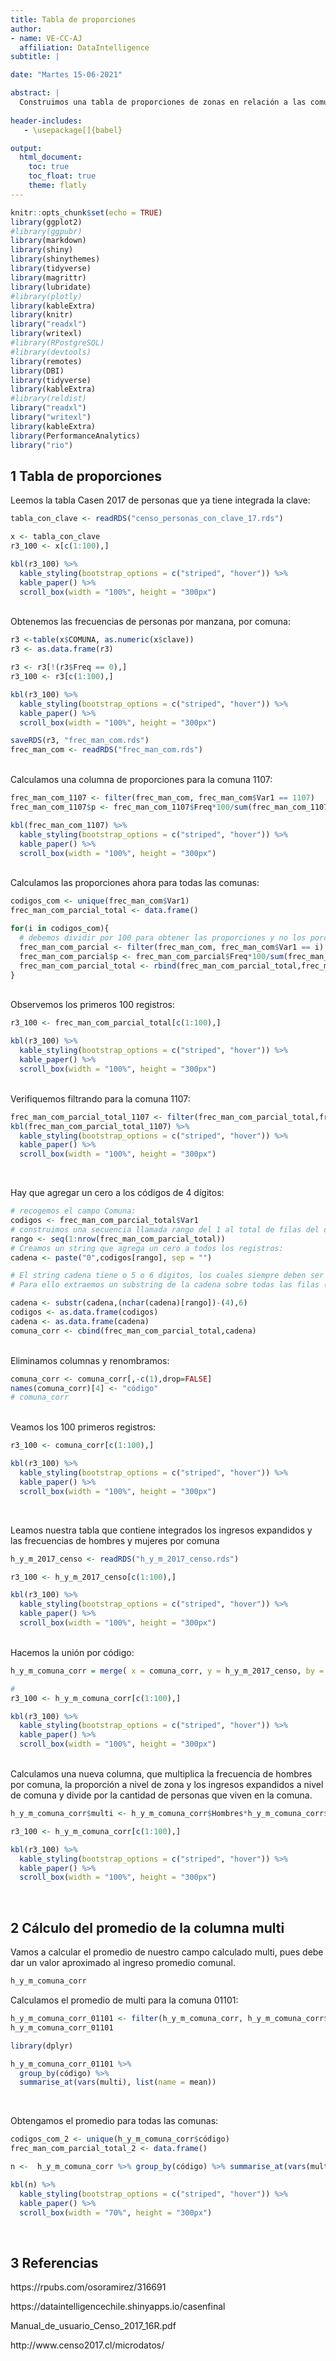 ```yaml
---
title: Tabla de proporciones
author:
- name: VE-CC-AJ
  affiliation: DataIntelligence
subtitle: | 

date: "Martes 15-06-2021"

abstract: |
  Construimos una tabla de proporciones de zonas en relación a las comunas.
    
header-includes:
   - \usepackage[]{babel}

output:
  html_document:
    toc: true
    toc_float: true
    theme: flatly
---
```


```r
knitr::opts_chunk$set(echo = TRUE)
library(ggplot2)
#library(ggpubr)
library(markdown)
library(shiny)
library(shinythemes)
library(tidyverse)
library(magrittr)
library(lubridate)
#library(plotly)
library(kableExtra)
library(knitr)
library("readxl")
library(writexl)
#library(RPostgreSQL)
#library(devtools)
library(remotes)
library(DBI)
library(tidyverse)
library(kableExtra)
#library(reldist)
library("readxl")
library("writexl")
library(kableExtra)
library(PerformanceAnalytics)
library("rio")
```




## 1 Tabla de proporciones 

Leemos la tabla Casen 2017 de personas que ya tiene integrada la clave:

```r
tabla_con_clave <- readRDS("censo_personas_con_clave_17.rds")
```

```r
x <- tabla_con_clave
r3_100 <- x[c(1:100),]

kbl(r3_100) %>%
  kable_styling(bootstrap_options = c("striped", "hover")) %>%
  kable_paper() %>%
  scroll_box(width = "100%", height = "300px")
```
<br>
Obtenemos las frecuencias de personas por manzana, por comuna:

```r
r3 <-table(x$COMUNA, as.numeric(x$clave))
r3 <- as.data.frame(r3)

r3 <- r3[!(r3$Freq == 0),]
r3_100 <- r3[c(1:100),]

kbl(r3_100) %>%
  kable_styling(bootstrap_options = c("striped", "hover")) %>%
  kable_paper() %>%
  scroll_box(width = "100%", height = "300px")
```


```r
saveRDS(r3, "frec_man_com.rds")
frec_man_com <- readRDS("frec_man_com.rds")
```
<br>
Calculamos una columna de proporciones para la comuna 1107:

```r
frec_man_com_1107 <- filter(frec_man_com, frec_man_com$Var1 == 1107)
frec_man_com_1107$p <- frec_man_com_1107$Freq*100/sum(frec_man_com_1107$Freq)
```

```r
kbl(frec_man_com_1107) %>%
  kable_styling(bootstrap_options = c("striped", "hover")) %>%
  kable_paper() %>%
  scroll_box(width = "100%", height = "300px")
```
<br>
Calculamos las proporciones ahora para todas las comunas:

```r
codigos_com <- unique(frec_man_com$Var1)
frec_man_com_parcial_total <- data.frame()

for(i in codigos_com){
  # debemos dividir por 100 para obtener las proporciones y no los porcentajes:
  frec_man_com_parcial <- filter(frec_man_com, frec_man_com$Var1 == i)
  frec_man_com_parcial$p <- frec_man_com_parcial$Freq*100/sum(frec_man_com_parcial$Freq)/100
  frec_man_com_parcial_total <- rbind(frec_man_com_parcial_total,frec_man_com_parcial)
}
```
<br>
Observemos los primeros 100 registros:

```r
r3_100 <- frec_man_com_parcial_total[c(1:100),]

kbl(r3_100) %>%
  kable_styling(bootstrap_options = c("striped", "hover")) %>%
  kable_paper() %>%
  scroll_box(width = "100%", height = "300px")
```
<br>
Verifiquemos filtrando para la comuna 1107:

```r
frec_man_com_parcial_total_1107 <- filter(frec_man_com_parcial_total,frec_man_com_parcial_total$Var1 == 1107)
kbl(frec_man_com_parcial_total_1107) %>%
  kable_styling(bootstrap_options = c("striped", "hover")) %>%
  kable_paper() %>%
  scroll_box(width = "100%", height = "300px")
```
<br>

Hay que agregar un cero a los códigos de 4 dígitos:

```r
# recogemos el campo Comuna:
codigos <- frec_man_com_parcial_total$Var1
# construimos una secuencia llamada rango del 1 al total de filas del dataset:
rango <- seq(1:nrow(frec_man_com_parcial_total))
# Creamos un string que agrega un cero a todos los registros:
cadena <- paste("0",codigos[rango], sep = "")

# El string cadena tiene o 5 o 6 digitos, los cuales siempre deben ser siempre 5 agregandole un cero al inicio de los que tienen 4.
# Para ello extraemos un substring de la cadena sobre todas las filas (rangos) comenzando desde el primero o el segundo y llegando siempre al 6.

cadena <- substr(cadena,(nchar(cadena)[rango])-(4),6)
codigos <- as.data.frame(codigos)
cadena <- as.data.frame(cadena)
comuna_corr <- cbind(frec_man_com_parcial_total,cadena)

```
<br>
Eliminamos columnas y renombramos:

```r
comuna_corr <- comuna_corr[,-c(1),drop=FALSE] 
names(comuna_corr)[4] <- "código" 
# comuna_corr
```

<br>
Veamos los 100 primeros registros:

```r
r3_100 <- comuna_corr[c(1:100),]

kbl(r3_100) %>%
  kable_styling(bootstrap_options = c("striped", "hover")) %>%
  kable_paper() %>%
  scroll_box(width = "100%", height = "300px")
```

<br>

Leamos nuestra tabla que contiene integrados los ingresos expandidos y las frecuencias de hombres y mujeres por comuna


```r
h_y_m_2017_censo <- readRDS("h_y_m_2017_censo.rds")

r3_100 <- h_y_m_2017_censo[c(1:100),]

kbl(r3_100) %>%
  kable_styling(bootstrap_options = c("striped", "hover")) %>%
  kable_paper() %>%
  scroll_box(width = "100%", height = "300px")
```
<br>
Hacemos la unión por código:

```r
h_y_m_comuna_corr = merge( x = comuna_corr, y = h_y_m_2017_censo, by = "código", all.x = TRUE)
```

```r
# 
r3_100 <- h_y_m_comuna_corr[c(1:100),]

kbl(r3_100) %>%
  kable_styling(bootstrap_options = c("striped", "hover")) %>%
  kable_paper() %>%
  scroll_box(width = "100%", height = "300px")
```
<br>
Calculamos una nueva columna, que multiplica la frecuencia de hombres por comuna, la proporción a nivel de zona y los ingresos expandidos a nivel de comuna y divide por la cantidad de personas que viven en la comuna.

```r
h_y_m_comuna_corr$multi <- h_y_m_comuna_corr$Hombres*h_y_m_comuna_corr$p*h_y_m_comuna_corr$Ingresos_expandidos/h_y_m_comuna_corr$personas
```

```r
r3_100 <- h_y_m_comuna_corr[c(1:100),]

kbl(r3_100) %>%
  kable_styling(bootstrap_options = c("striped", "hover")) %>%
  kable_paper() %>%
  scroll_box(width = "100%", height = "300px")
```


<br>

## 2 Cálculo del promedio de la columna multi


Vamos a calcular el promedio de nuestro campo calculado multi, pues debe dar un valor aproximado al ingreso promedio comunal.


```r

h_y_m_comuna_corr
```

Calculamos el promedio de multi para la comuna 01101:

```r
h_y_m_comuna_corr_01101 <- filter(h_y_m_comuna_corr, h_y_m_comuna_corr$código == "01101")
h_y_m_comuna_corr_01101
```



```r
library(dplyr)

h_y_m_comuna_corr_01101 %>%
  group_by(código) %>%
  summarise_at(vars(multi), list(name = mean))
```

<br>

Obtengamos el promedio para todas las comunas:

```r
codigos_com_2 <- unique(h_y_m_comuna_corr$código)
frec_man_com_parcial_total_2 <- data.frame()
```





```r
n <-  h_y_m_comuna_corr %>% group_by(código) %>% summarise_at(vars(multi), list(name = mean))

kbl(n) %>%
  kable_styling(bootstrap_options = c("striped", "hover")) %>%
  kable_paper() %>%
  scroll_box(width = "70%", height = "300px")
```





<br>



## 3 Referencias

https://rpubs.com/osoramirez/316691

https://dataintelligencechile.shinyapps.io/casenfinal

Manual_de_usuario_Censo_2017_16R.pdf\

http://www.censo2017.cl/microdatos/








